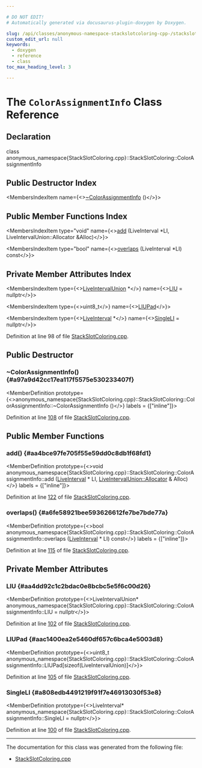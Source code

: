 ```yaml
---

# DO NOT EDIT!
# Automatically generated via docusaurus-plugin-doxygen by Doxygen.

slug: /api/classes/anonymous-namespace-stackslotcoloring-cpp-/stackslotcoloring/colorassignmentinfo
custom_edit_url: null
keywords:
  - doxygen
  - reference
  - class
toc_max_heading_level: 3

---
```





# The `ColorAssignmentInfo` Class Reference

<DoxygenPage pluginConfig={pluginConfig}>



## Declaration

<CodeBlock>class anonymous_namespace{StackSlotColoring.cpp}::StackSlotColoring::ColorAssignmentInfo</CodeBlock>

## Public Destructor Index

<MembersIndex>

<MembersIndexItem
  name={<><a href="#a97a9d42cc17ea117f5575e530233407f">~ColorAssignmentInfo</a> ()</>}>
</MembersIndexItem>

</MembersIndex>

## Public Member Functions Index

<MembersIndex>

<MembersIndexItem
  type="void"
  name={<><a href="#aa4bce97fe705f55e59dd0c8db1f68fd1">add</a> (LiveInterval &#42;LI, LiveIntervalUnion::Allocator &amp;Alloc)</>}>
</MembersIndexItem>

<MembersIndexItem
  type="bool"
  name={<><a href="#a6fe58921bee593626612fe7be7bde77a">overlaps</a> (LiveInterval &#42;LI) const</>}>
</MembersIndexItem>

</MembersIndex>

## Private Member Attributes Index

<MembersIndex>

<MembersIndexItem
  type={<><a href="/docs/api/classes/llvm/liveintervalunion">LiveIntervalUnion</a> &#42;</>}
  name={<><a href="#aa4dd92c1c2bdac0e8bcbc5e5f6c00d26">LIU</a> = nullptr</>}>
</MembersIndexItem>

<MembersIndexItem
  type={<>uint8&#95;t</>}
  name={<><a href="#aac1400ea2e5460df657c6bca4e5003d8">LIUPad</a></>}>
</MembersIndexItem>

<MembersIndexItem
  type={<><a href="/docs/api/classes/llvm/liveinterval">LiveInterval</a> &#42;</>}
  name={<><a href="#a808edb4491219f91f7e46913030f53e8">SingleLI</a> = nullptr</>}>
</MembersIndexItem>

</MembersIndex>


Definition at line 98 of file <a href="/docs/api/files/lib/lib/codegen/stackslotcoloring-cpp">StackSlotColoring.cpp</a>.

<SectionDefinition>

## Public Destructor

### ~ColorAssignmentInfo() {#a97a9d42cc17ea117f5575e530233407f}

<MemberDefinition
  prototype={<>anonymous&#95;namespace&#123;StackSlotColoring.cpp&#125;::StackSlotColoring::ColorAssignmentInfo::~ColorAssignmentInfo ()</>}
  labels = {["inline"]}>

Definition at line <a href="/docs/api/files/lib/lib/codegen/stackslotcoloring-cpp/#l00108">108</a> of file <a href="/docs/api/files/lib/lib/codegen/stackslotcoloring-cpp">StackSlotColoring.cpp</a>.
</MemberDefinition>

</SectionDefinition>

<SectionDefinition>

## Public Member Functions

### add() {#aa4bce97fe705f55e59dd0c8db1f68fd1}

<MemberDefinition
  prototype={<>void anonymous&#95;namespace&#123;StackSlotColoring.cpp&#125;::StackSlotColoring::ColorAssignmentInfo::add (<a href="/docs/api/classes/llvm/liveinterval">LiveInterval</a> &#42; LI, <a href="/docs/api/classes/llvm/liveintervalunion/#aec9428cfe59ce0851615cef7e5527a01">LiveIntervalUnion::Allocator</a> &amp; Alloc)</>}
  labels = {["inline"]}>

Definition at line <a href="/docs/api/files/lib/lib/codegen/stackslotcoloring-cpp/#l00122">122</a> of file <a href="/docs/api/files/lib/lib/codegen/stackslotcoloring-cpp">StackSlotColoring.cpp</a>.
</MemberDefinition>

### overlaps() {#a6fe58921bee593626612fe7be7bde77a}

<MemberDefinition
  prototype={<>bool anonymous&#95;namespace&#123;StackSlotColoring.cpp&#125;::StackSlotColoring::ColorAssignmentInfo::overlaps (<a href="/docs/api/classes/llvm/liveinterval">LiveInterval</a> &#42; LI) const</>}
  labels = {["inline"]}>

Definition at line <a href="/docs/api/files/lib/lib/codegen/stackslotcoloring-cpp/#l00115">115</a> of file <a href="/docs/api/files/lib/lib/codegen/stackslotcoloring-cpp">StackSlotColoring.cpp</a>.
</MemberDefinition>

</SectionDefinition>

<SectionDefinition>

## Private Member Attributes

### LIU {#aa4dd92c1c2bdac0e8bcbc5e5f6c00d26}

<MemberDefinition
  prototype={<>LiveIntervalUnion&#42; anonymous&#95;namespace&#123;StackSlotColoring.cpp&#125;::StackSlotColoring::ColorAssignmentInfo::LIU = nullptr</>}>

Definition at line <a href="/docs/api/files/lib/lib/codegen/stackslotcoloring-cpp/#l00102">102</a> of file <a href="/docs/api/files/lib/lib/codegen/stackslotcoloring-cpp">StackSlotColoring.cpp</a>.
</MemberDefinition>

### LIUPad {#aac1400ea2e5460df657c6bca4e5003d8}

<MemberDefinition
  prototype={<>uint8&#95;t anonymous&#95;namespace&#123;StackSlotColoring.cpp&#125;::StackSlotColoring::ColorAssignmentInfo::LIUPad&#91;sizeof(LiveIntervalUnion)&#93;</>}>

Definition at line <a href="/docs/api/files/lib/lib/codegen/stackslotcoloring-cpp/#l00105">105</a> of file <a href="/docs/api/files/lib/lib/codegen/stackslotcoloring-cpp">StackSlotColoring.cpp</a>.
</MemberDefinition>

### SingleLI {#a808edb4491219f91f7e46913030f53e8}

<MemberDefinition
  prototype={<>LiveInterval&#42; anonymous&#95;namespace&#123;StackSlotColoring.cpp&#125;::StackSlotColoring::ColorAssignmentInfo::SingleLI = nullptr</>}>

Definition at line <a href="/docs/api/files/lib/lib/codegen/stackslotcoloring-cpp/#l00100">100</a> of file <a href="/docs/api/files/lib/lib/codegen/stackslotcoloring-cpp">StackSlotColoring.cpp</a>.
</MemberDefinition>

</SectionDefinition>

<hr/>

The documentation for this class was generated from the following file:

<ul>
<li><a href="/docs/api/files/lib/lib/codegen/stackslotcoloring-cpp">StackSlotColoring.cpp</a></li>
</ul>

</DoxygenPage>
